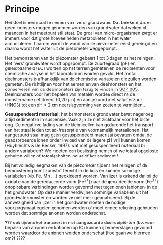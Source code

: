# Principe

```{=html}
<!--
Korte omschrijving van de principes waarop het protocol gebaseerd is.
Bv principe achter het nemen van mengmonsters, principe achter visueel inschatten van de bedekking van een plant, ...
-->
```
Het doel is een staal te nemen van 'vers' grondwater.
Dat betekent dat er geen monsters mogen genomen worden van grondwater dat weken of maanden in het meetpunt stil staat.
De groei van micro-organismen zorgt er immers voor dat grote hoeveelheden metabolieten in het water accumuleren.
Daarom wordt de wand van de piezometer eerst gereinigd en daarna wordt het water uit de piezometer weggepompt.

Het bemonsteren van de piëzometer gebeurt 1 tot 3 dagen na het reinigen.
Het 'vers' grondwater wordt opgepompt.
De zuurtegraad (pH) en geleidbaarheid (EC) worden op het terrein gemeten en de recipiënten voor chemische analyse in het laboratorium worden gevuld.
Het aantal deelmonsters is afhankelijk van de chemische variabelen die zullen worden gemeten.
De richtlijnen voor het nemen en van deelmonsters en het conserveren van de deelmonsters zijn terug te vinden in [SOP-005](https://sites.google.com/inbo.be/veldprotocollen/standaard-veld-procedures-svp/0-generiek).
Deelmonsters voor het bepalen van metalen worden direct na de monstername gefiltreerd (0,20 µm) en aangezuurd met salpeterzuur (HNO3) tot een pH \< 2 om neerslagvorming van zouten te vermijden..

**Gesuspendeerd materiaal**: het bemonsterde grondwater bevat nagenoeg altijd sedimenten in suspensie.
Vaak zijn ze niet zichtbaar voor het blote oog.
De negatieve lading van de kleimicellen kan gedurende het transport van het staal leiden tot ad-/resorptie van voornamelijk metaalionen.
Het aangezuurd staal mag geen gesuspendeerd materiaal bevatten omdat de geadsorbeerde ionen onder invloed van de lagere pH vrij kunnen komen (Huybrechts & De Becker, 1997).
wat met gesuspendeerd materiaal bij andere variabelen?
We moeten een beslissing nemen of we totaal opgeloste gehalten willen of totaalgehalten inclusief het sediment !

Bij het volledig leegmaken van de piëzometer tijdens het reinigen of de bemonstering komt zuurstof terecht in de buis en kunnen sommige variabelen (vb. Fe, Mn ,...) geoxideerd worden.
Van ijzer is gekend dat bij de oxidatie van de gereduceerde vorm (Fe^2+^) naar de geoxideerde vorm (Fe^3+^) onoplosbare verbindingen worden gevormd met tegenionen (anionen) in de het grondwater.
Op deze manier verdwijnen sommige variabelen uit het grondwatermonster en worden ze niet meer geanalyseerd.
Bij de aanwezigheid van ijzer in het grondwater moeten de nodige voorzorgsmaatregelen genomen worden of moet ermee rekening gehouden worden dat sommige anionen worden onderschat.

??? ook tijdens het transport in niet aangezuurde deelrecipiënten (bv. voor bepalen van anionen en kationen op IC) kunnen ijzerneerslagen gevormd worden waardoor de anionen worden onderschat (hoe gaan we hiermee om?) ????
